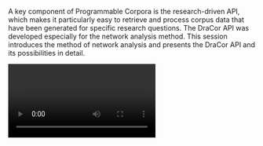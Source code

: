 A key component of Programmable Corpora is the research-driven API, which makes it particularly easy to retrieve and process corpus data that have been generated for specific research questions. The DraCor API was developed especially for the network analysis method.  This session introduces the method of network analysis and presents the DraCor API and its possibilities in detail.

<Video provider="youtube" id="61j7R4Gumu8?">

</Video>
